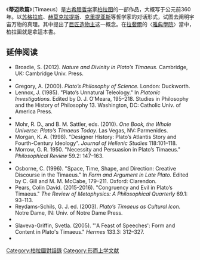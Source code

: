 {{expand|time=2015-05-04T09:26:54+00:00}}
{{unreferenced|time=2015-05-04T09:26:54+00:00}}
{{柏拉图对话录}}
《'''蒂迈欧篇'''》（Timaeus）是[[古希腊哲学|古希腊哲学]]家[[柏拉图|柏拉图]]的一部作品，大概写于公元前360年。以[[苏格拉底|苏格拉底]]、[[赫莫克拉提斯|赫莫克拉提斯]]、[[克里提亚斯|克里提亚斯]]等哲学家的对话形式，试图去阐明宇宙万物的真理。其中提出了[[巨匠造物主|巨匠造物主]]这一概念。在[[拉斐爾|拉斐爾]]的〈[[雅典學院_(畫作)|雅典學院]]〉當中，柏拉圖就是拿這本書。
==延伸阅读==
* Broadie, S. (2012). ''Nature and Divinity in Plato’s Timaeus.'' Cambridge, UK: Cambridge Univ. Press.
*{{cite book |author=Cornford, Francis Macdonald |author-link=Francis Cornford |title=Plato's Cosmology: The Timaeus of Plato, Translated with a Running Commentary |orig-year=1935 |date=1997 |publisher=Hackett Publishing Company, Inc. |location=Indianapolis |isbn=978-0-87220-386-0 }}
* Gregory, A. (2000). ''Plato’s Philosophy of Science.'' London: Duckworth.
* Lennox, J. (1985). "Plato’s Unnatural Teleology." In ''Platonic Investigations.'' Edited by D. J. O’Meara, 195–218. Studies in Philosophy and the History of Philosophy 13. Washington, DC: Catholic Univ. of America Press.
*{{cite book |last=Martin |first=Thomas Henry |title=Études sur le Timée de Platon |orig-year=1841 |date=1981 |publisher=[[Librairie_philosophique_J._Vrin|Librairie philosophique J. Vrin]] |location=Paris }}
* Mohr, R. D., and B. M. Sattler, eds. (2010). ''One Book, the Whole Universe: Plato’s Timaeus Today.'' Las Vegas, NV: Parmenides.
* Morgan, K. A. (1998). "Designer History: Plato’s Atlantis Story and Fourth-Century Ideology". ''Journal of Hellenic Studies'' 118:101–118.
* Morrow, G. R. 1950. "Necessity and Persuasion in Plato’s Timaeus." ''Philosophical Review'' 59.2: 147–163.
* {{cite book|author=Murray, K. Sarah-Jane |title=From Plato to Lancelot: A Preface to Chretien de Troyes|publisher=[[Syracuse_University_Press|Syracuse University Press]]|date=2008|isbn=978-0-8156-3160-6}}
* Osborne, C. (1996). "Space, Time, Shape, and Direction: Creative Discourse in the Timaeus." In ''Form and Argument in Late Plato.'' Edited by C. Gill and M. M. McCabe, 179–211. Oxford: Clarendon.
* Pears, Colin David. (2015-2016). "Congruency and Evil in Plato’s Timaeus." ''The Review of Metaphysics: A Philosophical Quarterly'' 69.1: 93–113.
* Reydams-Schils, G. J. ed. (2003). ''Plato’s Timaeus as Cultural Icon.'' Notre Dame, IN: Univ. of Notre Dame Press.
* {{cite book | author=Sallis, John | author-link=John Sallis | title=Chorology: On Beginning in Plato's "Timaeus" | publisher=[[Indiana_University_Press|Indiana University Press]] |location=Bloomington | date=1999 | isbn=978-0-253-21308-2 }}
* Slaveva-Griffin, Svetla. (2005). "'A Feast of Speeches': Form and Content in Plato's Timaeus." ''Hermes'' 133.3: 312–327.
*{{cite book |last=Taylor |first=Alfred E. |title=A Commentary on Plato's Timaeus |date=1928 |publisher=Clarendon |location=Oxford }}

{{Authority control}}

[[Category:柏拉圖對話錄|Category:柏拉圖對話錄]]
[[Category:形而上学文献|Category:形而上学文献]]